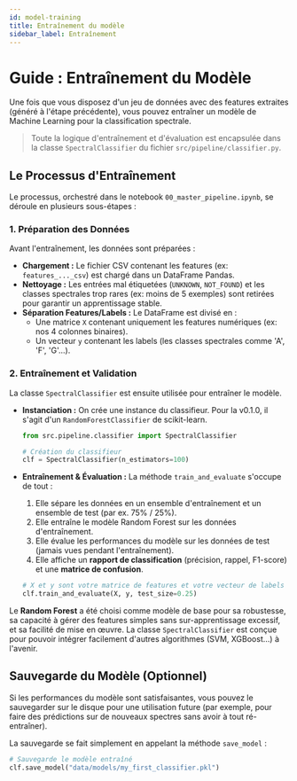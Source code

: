 ```yaml
---
id: model-training
title: Entraînement du modèle
sidebar_label: Entraînement
---
```


<!-- Complet for v0.1.0-alpha release -->


# <FontAwesomeIcon icon={faBrain} /> Guide : Entraînement du Modèle

Une fois que vous disposez d'un jeu de données avec des features extraites (généré à l'étape précédente), vous pouvez entraîner un modèle de Machine Learning pour la classification spectrale.

> Toute la logique d'entraînement et d'évaluation est encapsulée dans la classe `SpectralClassifier` du fichier `src/pipeline/classifier.py`.

## <FontAwesomeIcon icon={faCogs} /> Le Processus d'Entraînement

Le processus, orchestré dans le notebook `00_master_pipeline.ipynb`, se déroule en plusieurs sous-étapes :

### 1. Préparation des Données

Avant l'entraînement, les données sont préparées :
-   **Chargement :** Le fichier CSV contenant les features (ex: `features_..._csv`) est chargé dans un DataFrame Pandas.
-   **Nettoyage :** Les entrées mal étiquetées (`UNKNOWN`, `NOT_FOUND`) et les classes spectrales trop rares (ex: moins de 5 exemples) sont retirées pour garantir un apprentissage stable.
-   **Séparation Features/Labels :** Le DataFrame est divisé en :
    -   Une matrice `X` contenant uniquement les features numériques (ex: nos 4 colonnes binaires).
    -   Un vecteur `y` contenant les labels (les classes spectrales comme 'A', 'F', 'G'...).

### 2. Entraînement et Validation

La classe `SpectralClassifier` est ensuite utilisée pour entraîner le modèle.

-   **Instanciation :** On crée une instance du classifieur. Pour la v0.1.0, il s'agit d'un `RandomForestClassifier` de scikit-learn.
    ```python
    from src.pipeline.classifier import SpectralClassifier

    # Création du classifieur
    clf = SpectralClassifier(n_estimators=100)
    ```

-   **Entraînement & Évaluation :** La méthode `train_and_evaluate` s'occupe de tout :
    1.  Elle sépare les données en un ensemble d'entraînement et un ensemble de test (par ex. 75% / 25%).
    2.  Elle entraîne le modèle Random Forest sur les données d'entraînement.
    3.  Elle évalue les performances du modèle sur les données de test (jamais vues pendant l'entraînement).
    4.  Elle affiche un **rapport de classification** (précision, rappel, F1-score) et une **matrice de confusion**.

    ```python
    # X et y sont votre matrice de features et votre vecteur de labels
    clf.train_and_evaluate(X, y, test_size=0.25)
    ```

<Admonition type="info" title="Choix du Modèle : Random Forest">
  <p>
    Le <strong>Random Forest</strong> a été choisi comme modèle de base pour sa robustesse, sa capacité à gérer des features simples sans sur-apprentissage excessif, et sa facilité de mise en œuvre. La classe <code>SpectralClassifier</code> est conçue pour pouvoir intégrer facilement d'autres algorithmes (SVM, XGBoost...) à l'avenir.
  </p>
</Admonition>

## <FontAwesomeIcon icon={faSave} /> Sauvegarde du Modèle (Optionnel)

Si les performances du modèle sont satisfaisantes, vous pouvez le sauvegarder sur le disque pour une utilisation future (par exemple, pour faire des prédictions sur de nouveaux spectres sans avoir à tout ré-entraîner).

La sauvegarde se fait simplement en appelant la méthode `save_model` :

```python
# Sauvegarde le modèle entraîné
clf.save_model("data/models/my_first_classifier.pkl")
```